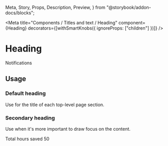   Meta,
  Story,
  Props,
  Description,
  Preview,
} from "@storybook/addon-docs/blocks";

<Meta
  title="Components / Titles and text / Heading"
  component={Heading}
  decorators={[withSmartKnobs({ ignoreProps: ["children"] })]}
/>

# Heading

<Description of={Heading} />

<Preview withToolbar>
  <Story name="Example">
    <Heading>Notifications</Heading>
  </Story>
</Preview>

<Props of={Heading} />

## Usage

### Default heading

Use for the title of each top-level page section.

### Secondary heading

Use when it's more important to draw focus on the content.

<Preview>
  <Story name="Secondary">
    <Card>
      <Stack vertical>
        <Heading element="h3" secondary>
          Total hours saved
        </Heading>
        <DisplayText size="extraLarge">50</DisplayText>
      </Stack>
    </Card>
  </Story>
</Preview>
